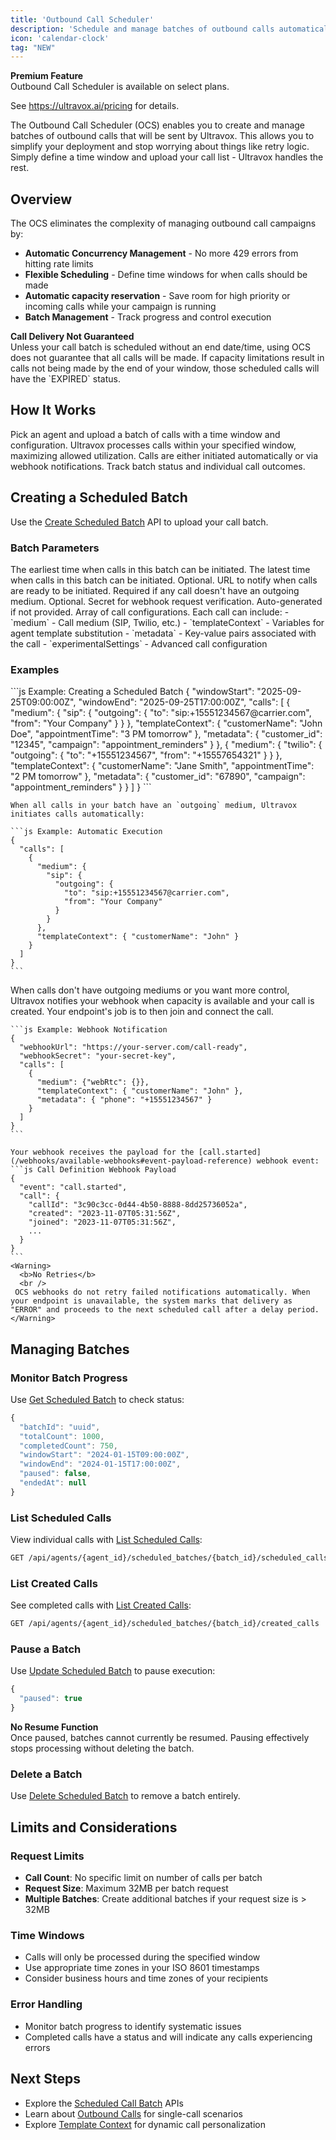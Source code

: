 ```yaml
---
title: 'Outbound Call Scheduler'
description: 'Schedule and manage batches of outbound calls automatically with concurrency control and retry handling.'
icon: 'calendar-clock'
tag: "NEW"
---
```


<Callout icon="star" color="#FFC107" iconType="regular">
  <b>Premium Feature</b>
  <br />
  Outbound Call Scheduler is available on select plans.
  
  See https://ultravox.ai/pricing for details.
</Callout>

The Outbound Call Scheduler (OCS) enables you to create and manage batches of outbound calls that will be sent by Ultravox. This allows you to simplify your deployment and stop worrying about things like retry logic. Simply define a time window and upload your call list - Ultravox handles the rest.

## Overview

The OCS eliminates the complexity of managing outbound call campaigns by:

- **Automatic Concurrency Management** - No more 429 errors from hitting rate limits
- **Flexible Scheduling** - Define time windows for when calls should be made
- **Automatic capacity reservation** - Save room for high priority or incoming calls while your campaign is running
- **Batch Management** - Track progress and control execution

<Danger>
  <b>Call Delivery Not Guaranteed</b>
  <br />
  Unless your call batch is scheduled without an end date/time, using OCS does not guarantee that all calls will be made. If capacity limitations result in calls not being made by the end of your window, those scheduled calls will have the `EXPIRED` status.
</Danger>

## How It Works

<Steps>
  <Step title="Create a Scheduled Batch">
    Pick an agent and upload a batch of calls with a time window and configuration.
  </Step>
  <Step title="Automatic Processing">
    Ultravox processes calls within your specified window, maximizing allowed utilization.
  </Step>
  <Step title="Call Execution">
    Calls are either initiated automatically or via webhook notifications.
  </Step>
  <Step title="Monitor Progress">
    Track batch status and individual call outcomes.
  </Step>
</Steps>

## Creating a Scheduled Batch

Use the [Create Scheduled Batch](/api-reference/agents/agents-scheduled-batches-post) API to upload your call batch.

### Batch Parameters
<ParamField body="windowStart" type="string" format="date-time">
  The earliest time when calls in this batch can be initiated.
</ParamField>

<ParamField body="windowEnd" type="string" format="date-time">
  The latest time when calls in this batch can be initiated.
</ParamField>

<ParamField body="webhookUrl" type="string" format="uri">
  Optional. URL to notify when calls are ready to be initiated. Required if any call doesn't have an outgoing medium.
</ParamField>

<ParamField body="webhookSecret" type="string">
  Optional. Secret for webhook request verification. Auto-generated if not provided.
</ParamField>

<ParamField body="calls" type="array" required>
  Array of call configurations. Each call can include:
  - `medium` - Call medium (SIP, Twilio, etc.)
  - `templateContext` - Variables for agent template substitution
  - `metadata` - Key-value pairs associated with the call
  - `experimentalSettings` - Advanced call configuration
</ParamField>

### Examples
<Tabs>
  <Tab title="Creating a Batch" icon="plus">
    ```js Example: Creating a Scheduled Batch
    {
      "windowStart": "2025-09-25T09:00:00Z",
      "windowEnd": "2025-09-25T17:00:00Z",
      "calls": [
        {
          "medium": {
            "sip": {
              "outgoing": {
                "to": "sip:+15551234567@carrier.com",
                "from": "Your Company"
              }
            }
          },
          "templateContext": {
            "customerName": "John Doe",
            "appointmentTime": "3 PM tomorrow"
          },
          "metadata": {
            "customer_id": "12345",
            "campaign": "appointment_reminders"
          }
        },
        {
          "medium": {
            "twilio": {
              "outgoing": {
                "to": "+15551234567",
                "from": "+15557654321"
              }
            }
          },
          "templateContext": {
            "customerName": "Jane Smith", 
            "appointmentTime": "2 PM tomorrow"
          },
          "metadata": {
            "customer_id": "67890",
            "campaign": "appointment_reminders"
          }
        }
      ]
    }
    ```

    When all calls in your batch have an `outgoing` medium, Ultravox initiates calls automatically:

    ```js Example: Automatic Execution
    {
      "calls": [
        {
          "medium": {
            "sip": {
              "outgoing": {
                "to": "sip:+15551234567@carrier.com",
                "from": "Your Company"
              }
            }
          },
          "templateContext": { "customerName": "John" }
        }
      ]
    }
    ```
  </Tab>
  <Tab title="Example: Webhook Notification" icon="webhook">
    When calls don't have outgoing mediums or you want more control, Ultravox notifies your webhook when capacity is available and your call is created. Your endpoint's job is to then join and connect the call.

    ```js Example: Webhook Notification
    {
      "webhookUrl": "https://your-server.com/call-ready",
      "webhookSecret": "your-secret-key",
      "calls": [
        {
          "medium": {"webRtc": {}},
          "templateContext": { "customerName": "John" },
          "metadata": { "phone": "+15551234567" }
        }
      ]
    }
    ```

    Your webhook receives the payload for the [call.started](/webhooks/available-webhooks#event-payload-reference) webhook event:
    ```js Call Definition Webhook Payload
    {
      "event": "call.started",
      "call": {
        "callId": "3c90c3cc-0d44-4b50-8888-8dd25736052a",
        "created": "2023-11-07T05:31:56Z",
        "joined": "2023-11-07T05:31:56Z",
        ...
      }
    }
    ```
    <Warning>
      <b>No Retries</b>
      <br />
     OCS webhooks do not retry failed notifications automatically. When your endpoint is unavailable, the system marks that delivery as "ERROR" and proceeds to the next scheduled call after a delay period.
    </Warning>
  </Tab>
</Tabs>

## Managing Batches

### Monitor Batch Progress
Use [Get Scheduled Batch](/api-reference/agents/agents-scheduled-batches-get) to check status:

```js Response Example
{
  "batchId": "uuid",
  "totalCount": 1000,
  "completedCount": 750,
  "windowStart": "2024-01-15T09:00:00Z",
  "windowEnd": "2024-01-15T17:00:00Z",
  "paused": false,
  "endedAt": null
}
```

### List Scheduled Calls
View individual calls with [List Scheduled Calls](/api-reference/agents/agents-scheduled-batches-scheduled-calls-list):

```bash
GET /api/agents/{agent_id}/scheduled_batches/{batch_id}/scheduled_calls?status=SUCCESS
```

### List Created Calls  
See completed calls with [List Created Calls](/api-reference/agents/agents-scheduled-batches-created-calls-list):

```bash
GET /api/agents/{agent_id}/scheduled_batches/{batch_id}/created_calls
```

### Pause a Batch
Use [Update Scheduled Batch](/api-reference/agents/agents-scheduled-batches-patch) to pause execution:

```js Pause Batch
{
  "paused": true
}
```

<Warning>
  <b>No Resume Function</b>
  <br />
  Once paused, batches cannot currently be resumed. Pausing effectively stops processing without deleting the batch.
</Warning>

### Delete a Batch
Use [Delete Scheduled Batch](/api-reference/agents/agents-scheduled-batches-delete) to remove a batch entirely.

## Limits and Considerations

### Request Limits
- **Call Count**: No specific limit on number of calls per batch
- **Request Size**: Maximum 32MB per batch request
- **Multiple Batches**: Create additional batches if your request size is > 32MB

### Time Windows
- Calls will only be processed during the specified window
- Use appropriate time zones in your ISO 8601 timestamps
- Consider business hours and time zones of your recipients

### Error Handling
- Monitor batch progress to identify systematic issues
- Completed calls have a status and will indicate any calls experiencing errors

## Next Steps
- Explore the [Scheduled Call Batch](/api-reference/agents/agents-scheduled-batches-list) APIs
- Learn about [Outbound Calls](/telephony/outbound-calls) for single-call scenarios
- Explore [Template Context](/agents/making-calls#template-context-and-variables) for dynamic call personalization  